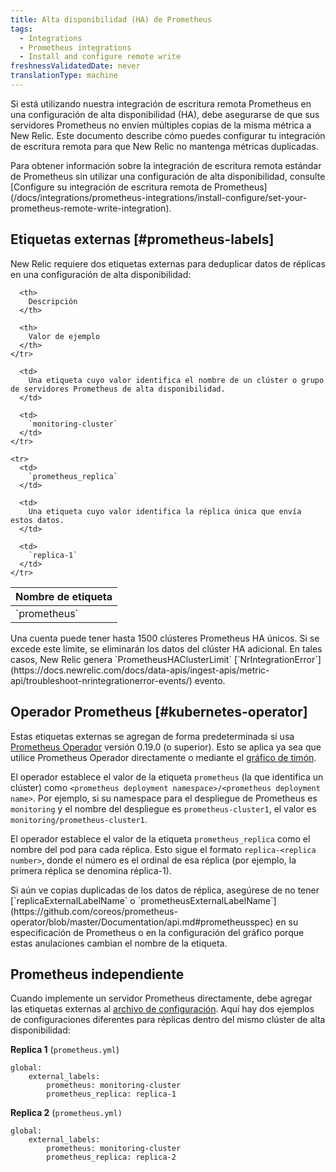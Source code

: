 ```yaml
---
title: Alta disponibilidad (HA) de Prometheus
tags:
  - Integrations
  - Prometheus integrations
  - Install and configure remote write
freshnessValidatedDate: never
translationType: machine
---
```


Si está utilizando nuestra integración de escritura remota Prometheus en una configuración de alta disponibilidad (HA), debe asegurarse de que sus servidores Prometheus no envíen múltiples copias de la misma métrica a New Relic. Este documento describe cómo puedes configurar tu integración de escritura remota para que New Relic no mantenga métricas duplicadas.

<Callout variant="tip">
  Para obtener información sobre la integración de escritura remota estándar de Prometheus sin utilizar una configuración de alta disponibilidad, consulte [Configure su integración de escritura remota de Prometheus](/docs/integrations/prometheus-integrations/install-configure/set-your-prometheus-remote-write-integration).
</Callout>

## Etiquetas externas [#prometheus-labels]

New Relic requiere dos etiquetas externas para deduplicar datos de réplicas en una configuración de alta disponibilidad:

<table>
  <thead>
    <tr>
      <th>
        Nombre de etiqueta
      </th>

      <th>
        Descripción
      </th>

      <th>
        Valor de ejemplo
      </th>
    </tr>
  </thead>

  <tbody>
    <tr>
      <td>
        `prometheus`
      </td>

      <td>
        Una etiqueta cuyo valor identifica el nombre de un clúster o grupo de servidores Prometheus de alta disponibilidad.
      </td>

      <td>
        `monitoring-cluster`
      </td>
    </tr>

    <tr>
      <td>
        `prometheus_replica`
      </td>

      <td>
        Una etiqueta cuyo valor identifica la réplica única que envía estos datos.
      </td>

      <td>
        `replica-1`
      </td>
    </tr>
  </tbody>
</table>

<Callout variant="caution">
  Una cuenta puede tener hasta 1500 clústeres Prometheus HA únicos. Si se excede este límite, se eliminarán los datos del clúster HA adicional. En tales casos, New Relic genera `PrometheusHAClusterLimit` [`NrIntegrationError`](https://docs.newrelic.com/docs/data-apis/ingest-apis/metric-api/troubleshoot-nrintegrationerror-events/) evento.
</Callout>

## Operador Prometheus [#kubernetes-operator]

Estas etiquetas externas se agregan de forma predeterminada si usa [Prometheus Operador](https://github.com/coreos/prometheus-operator) versión 0.19.0 (o superior). Esto se aplica ya sea que utilice Prometheus Operador directamente o mediante el [gráfico de timón](https://hub.helm.sh/charts/stable/prometheus-operator).

El operador establece el valor de la etiqueta `prometheus` (la que identifica un clúster) como `<prometheus deployment namespace>/<prometheus deployment name>`. Por ejemplo, si su namespace para el despliegue de Prometheus es `monitoring` y el nombre del despliegue es `prometheus-cluster1`, el valor es `monitoring/prometheus-cluster1`.

El operador establece el valor de la etiqueta `prometheus_replica` como el nombre del pod para cada réplica. Esto sigue el formato `replica-<replica number>`, donde el número es el ordinal de esa réplica (por ejemplo, la primera réplica se denomina réplica-1).

<Callout variant="tip">
  Si aún ve copias duplicadas de los datos de réplica, asegúrese de no tener [`replicaExternalLabelName` o `prometheusExternalLabelName`](https://github.com/coreos/prometheus-operator/blob/master/Documentation/api.md#prometheusspec) en su especificación de Prometheus o en la configuración del gráfico porque estas anulaciones cambian el nombre de la etiqueta.
</Callout>

## Prometheus independiente

Cuando implemente un servidor Prometheus directamente, debe agregar las etiquetas externas al [archivo de configuración](https://prometheus.io/docs/prometheus/latest/configuration/configuration/). Aquí hay dos ejemplos de configuraciones diferentes para réplicas dentro del mismo clúster de alta disponibilidad:

<DNT>**Replica 1**</DNT> (`prometheus.yml`)

```
global:
	external_labels:
		prometheus: monitoring-cluster
		prometheus_replica: replica-1
```

<DNT>**Replica 2**</DNT> (`prometheus.yml)`

```
global:
	external_labels:
		prometheus: monitoring-cluster
		prometheus_replica: replica-2
```